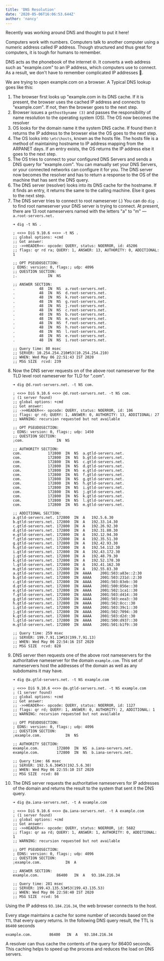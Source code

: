 ```yaml
---
title: 'DNS Resolution'
date: '2020-05-06T16:06:53.644Z'
author: 'nancy'
---
```


Recently was working around DNS and thought to put it here!

Computers work with numbers. Computers talk to another computer using a numeric
address called IP address. Though structured and thus great for computers, it is
tough for humans to remember.

DNS acts as the phonebook of the internet 🌐. It converts a web address such as
"example.com" to an IP address, which computers use to connect. As a result, we
don't have to remember complicated IP addresses 🤩.

We are trying to open example.com on a browser. A Typical DNS lookup goes like
this:

1. The browser first looks up "example.com in its DNS cache. If it is present,
   the browser uses the cached IP address and connects to "example.com". If not, then the browser goes to the next step.
2. Browser issues a `gethostbyname (3)` and passes the responsibility of name resolution to the operating system (OS). The OS    now becomes the resolver
3. OS looks for the domain name it the system DNS cache. If found then it
   returns the IP address to the browser else the OS goes to the next step.
4. The OS looks into `\etc\hosts`, known as the hosts file. The hosts file is a
   method of maintaining hostname to IP address mapping from the ARPANET days. If an entry exists, the OS returns the IP          address else it goes to the next step.
5. The OS tries to connect to your configured DNS Servers and sends a DNS query for "example.com". You can manually set your      DNS Servers, or your connected networks can configure it for you. The DNS server now becomes the resolver and has to return    a response to the OS of the machine that has sent the DNS query.
6. The DNS server (resolver) looks into its DNS cache for the hostname. If it
   finds an entry, it returns the same to the calling machine. Else it goes to the next step.
7. The DNS server tries to connect to root nameserver (.) You can do `dig .` to
   find root nameserver your DNS server is trying to connect. At present, there are 13
   root nameservers named with the letters "a" to "m" &mdash; `a.root-servers.net.`
    ```
    ➜ dig -t NS .

    ; <<>> DiG 9.10.6 <<>> -t NS .
    ;; global options: +cmd
    ;; Got answer:
    ;; ->>HEADER<<- opcode: QUERY, status: NOERROR, id: 45206
    ;; flags: qr rd ra; QUERY: 1, ANSWER: 13, AUTHORITY: 0, ADDITIONAL: 1

    ;; OPT PSEUDOSECTION:
    ; EDNS: version: 0, flags:; udp: 4096
    ;; QUESTION SECTION:
    ;.              IN  NS

    ;; ANSWER SECTION:
    .           48  IN  NS  a.root-servers.net.
    .           48  IN  NS  d.root-servers.net.
    .           48  IN  NS  k.root-servers.net.
    .           48  IN  NS  g.root-servers.net.
    .           48  IN  NS  j.root-servers.net.
    .           48  IN  NS  c.root-servers.net.
    .           48  IN  NS  b.root-servers.net.
    .           48  IN  NS  m.root-servers.net.
    .           48  IN  NS  f.root-servers.net.
    .           48  IN  NS  h.root-servers.net.
    .           48  IN  NS  l.root-servers.net.
    .           48  IN  NS  e.root-servers.net.
    .           48  IN  NS  i.root-servers.net.

    ;; Query time: 80 msec
    ;; SERVER: 10.254.254.210#53(10.254.254.210)
    ;; WHEN: Wed May 06 22:51:43 IST 2020
    ;; MSG SIZE  rcvd: 239

    ```
8. Now the DNS server requests on of the above root nameserver for the TLD
   level root nameserver for TLD for ".com".
    ```
    ➜ dig @d.root-servers.net. -t NS com.

    ; <<>> DiG 9.10.6 <<>> @d.root-servers.net. -t NS com.
    ; (1 server found)
    ;; global options: +cmd
    ;; Got answer:
    ;; ->>HEADER<<- opcode: QUERY, status: NOERROR, id: 106
    ;; flags: qr rd; QUERY: 1, ANSWER: 0, AUTHORITY: 13, ADDITIONAL: 27
    ;; WARNING: recursion requested but not available

    ;; OPT PSEUDOSECTION:
    ; EDNS: version: 0, flags:; udp: 1450
    ;; QUESTION SECTION:
    ;com.               IN  NS

    ;; AUTHORITY SECTION:
    com.            172800  IN  NS  a.gtld-servers.net.
    com.            172800  IN  NS  b.gtld-servers.net.
    com.            172800  IN  NS  c.gtld-servers.net.
    com.            172800  IN  NS  d.gtld-servers.net.
    com.            172800  IN  NS  e.gtld-servers.net.
    com.            172800  IN  NS  f.gtld-servers.net.
    com.            172800  IN  NS  g.gtld-servers.net.
    com.            172800  IN  NS  h.gtld-servers.net.
    com.            172800  IN  NS  i.gtld-servers.net.
    com.            172800  IN  NS  j.gtld-servers.net.
    com.            172800  IN  NS  k.gtld-servers.net.
    com.            172800  IN  NS  l.gtld-servers.net.
    com.            172800  IN  NS  m.gtld-servers.net.

    ;; ADDITIONAL SECTION:
    a.gtld-servers.net. 172800  IN  A   192.5.6.30
    b.gtld-servers.net. 172800  IN  A   192.33.14.30
    c.gtld-servers.net. 172800  IN  A   192.26.92.30
    d.gtld-servers.net. 172800  IN  A   192.31.80.30
    e.gtld-servers.net. 172800  IN  A   192.12.94.30
    f.gtld-servers.net. 172800  IN  A   192.35.51.30
    g.gtld-servers.net. 172800  IN  A   192.42.93.30
    h.gtld-servers.net. 172800  IN  A   192.54.112.30
    i.gtld-servers.net. 172800  IN  A   192.43.172.30
    j.gtld-servers.net. 172800  IN  A   192.48.79.30
    k.gtld-servers.net. 172800  IN  A   192.52.178.30
    l.gtld-servers.net. 172800  IN  A   192.41.162.30
    m.gtld-servers.net. 172800  IN  A   192.55.83.30
    a.gtld-servers.net. 172800  IN  AAAA    2001:503:a83e::2:30
    b.gtld-servers.net. 172800  IN  AAAA    2001:503:231d::2:30
    c.gtld-servers.net. 172800  IN  AAAA    2001:503:83eb::30
    d.gtld-servers.net. 172800  IN  AAAA    2001:500:856e::30
    e.gtld-servers.net. 172800  IN  AAAA    2001:502:1ca1::30
    f.gtld-servers.net. 172800  IN  AAAA    2001:503:d414::30
    g.gtld-servers.net. 172800  IN  AAAA    2001:503:eea3::30
    h.gtld-servers.net. 172800  IN  AAAA    2001:502:8cc::30
    i.gtld-servers.net. 172800  IN  AAAA    2001:503:39c1::30
    j.gtld-servers.net. 172800  IN  AAAA    2001:502:7094::30
    k.gtld-servers.net. 172800  IN  AAAA    2001:503:d2d::30
    l.gtld-servers.net. 172800  IN  AAAA    2001:500:d937::30
    m.gtld-servers.net. 172800  IN  AAAA    2001:501:b1f9::30

    ;; Query time: 259 msec
    ;; SERVER: 199.7.91.13#53(199.7.91.13)
    ;; WHEN: Wed May 06 22:54:16 IST 2020
    ;; MSG SIZE  rcvd: 828

    ```
9. DNS server then requests one of the above root nameservers for the authoritative nameserver for the domain `example.com`.      This set of nameservers host the addresses of the domain as well as any subdomains it may have.
    ```
    ➜ dig @a.gtld-servers.net. -t NS example.com

    ; <<>> DiG 9.10.6 <<>> @a.gtld-servers.net. -t NS example.com
    ; (1 server found)
    ;; global options: +cmd
    ;; Got answer:
    ;; ->>HEADER<<- opcode: QUERY, status: NOERROR, id: 1127
    ;; flags: qr rd; QUERY: 1, ANSWER: 0, AUTHORITY: 2, ADDITIONAL: 1
    ;; WARNING: recursion requested but not available

    ;; OPT PSEUDOSECTION:
    ; EDNS: version: 0, flags:; udp: 4096
    ;; QUESTION SECTION:
    ;example.com.           IN  NS

    ;; AUTHORITY SECTION:
    example.com.        172800  IN  NS  a.iana-servers.net.
    example.com.        172800  IN  NS  b.iana-servers.net.

    ;; Query time: 66 msec
    ;; SERVER: 192.5.6.30#53(192.5.6.30)
    ;; WHEN: Wed May 06 22:55:10 IST 2020
    ;; MSG SIZE  rcvd: 88
    ```
10. The DNS server requests the authoritative nameservers for IP addresses of the
   domain and returns the result to the system that sent it the DNS query.
    ```
    ➜ dig @a.iana-servers.net. -t A example.com

    ; <<>> DiG 9.10.6 <<>> @a.iana-servers.net. -t A example.com
    ; (1 server found)
    ;; global options: +cmd
    ;; Got answer:
    ;; ->>HEADER<<- opcode: QUERY, status: NOERROR, id: 5682
    ;; flags: qr aa rd; QUERY: 1, ANSWER: 1, AUTHORITY: 0, ADDITIONAL: 1
    ;; WARNING: recursion requested but not available

    ;; OPT PSEUDOSECTION:
    ; EDNS: version: 0, flags:; udp: 4096
    ;; QUESTION SECTION:
    ;example.com.           IN  A

    ;; ANSWER SECTION:
    example.com.        86400   IN  A   93.184.216.34

    ;; Query time: 281 msec
    ;; SERVER: 199.43.135.53#53(199.43.135.53)
    ;; WHEN: Wed May 06 22:58:40 IST 2020
    ;; MSG SIZE  rcvd: 56
    ```

Using the IP address `93.184.216.34`, the web browser connects to the host.

Every stage maintains a cache for some number of seconds based on the `TTL` that
every query returns. In the following DNS query result, the TTL is `86400` seconds

```
example.com.        86400   IN  A   93.184.216.34
```

A resolver can thus cache the contents of the query for 86400 seconds. This
caching helps to speed up the process and reduces the load on DNS servers.
